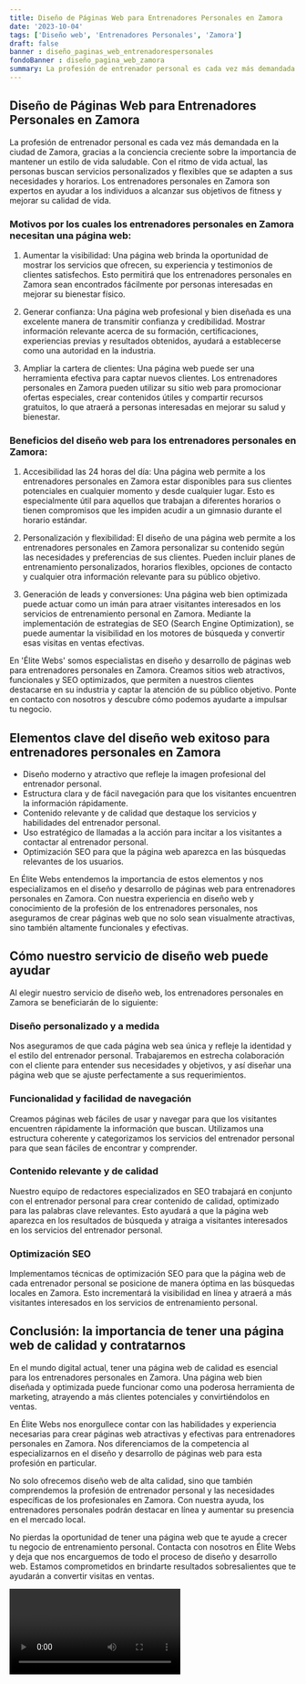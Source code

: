 ```yaml
---
title: Diseño de Páginas Web para Entrenadores Personales en Zamora
date: '2023-10-04'
tags: ['Diseño web', 'Entrenadores Personales', 'Zamora']
draft: false
banner : diseño_paginas_web_entrenadorespersonales
fondoBanner : diseño_pagina_web_zamora
summary: La profesión de entrenador personal es cada vez más demandada en la ciudad de Zamora, gracias a la conciencia creciente sobre la importancia de mantener un estilo de vida saludable. Con el ritmo de vida actual, las personas buscan servicios personalizados y flexibles que se adapten a sus necesidades y horarios. Los entrenadores personales en Zamora son expertos en ayudar a los individuos a alcanzar sus objetivos de fitness y mejorar su calidad de vida.
---
```


## Diseño de Páginas Web para Entrenadores Personales en Zamora

La profesión de entrenador personal es cada vez más demandada en la ciudad de Zamora, gracias a la conciencia creciente sobre la importancia de mantener un estilo de vida saludable. Con el ritmo de vida actual, las personas buscan servicios personalizados y flexibles que se adapten a sus necesidades y horarios. Los entrenadores personales en Zamora son expertos en ayudar a los individuos a alcanzar sus objetivos de fitness y mejorar su calidad de vida.

### Motivos por los cuales los entrenadores personales en Zamora necesitan una página web:

1. Aumentar la visibilidad: Una página web brinda la oportunidad de mostrar los servicios que ofrecen, su experiencia y testimonios de clientes satisfechos. Esto permitirá que los entrenadores personales en Zamora sean encontrados fácilmente por personas interesadas en mejorar su bienestar físico.

2. Generar confianza: Una página web profesional y bien diseñada es una excelente manera de transmitir confianza y credibilidad. Mostrar información relevante acerca de su formación, certificaciones, experiencias previas y resultados obtenidos, ayudará a establecerse como una autoridad en la industria.

3. Ampliar la cartera de clientes: Una página web puede ser una herramienta efectiva para captar nuevos clientes. Los entrenadores personales en Zamora pueden utilizar su sitio web para promocionar ofertas especiales, crear contenidos útiles y compartir recursos gratuitos, lo que atraerá a personas interesadas en mejorar su salud y bienestar.

### Beneficios del diseño web para los entrenadores personales en Zamora:

1. Accesibilidad las 24 horas del día: Una página web permite a los entrenadores personales en Zamora estar disponibles para sus clientes potenciales en cualquier momento y desde cualquier lugar. Esto es especialmente útil para aquellos que trabajan a diferentes horarios o tienen compromisos que les impiden acudir a un gimnasio durante el horario estándar.

2. Personalización y flexibilidad: El diseño de una página web permite a los entrenadores personales en Zamora personalizar su contenido según las necesidades y preferencias de sus clientes. Pueden incluir planes de entrenamiento personalizados, horarios flexibles, opciones de contacto y cualquier otra información relevante para su público objetivo.

3. Generación de leads y conversiones: Una página web bien optimizada puede actuar como un imán para atraer visitantes interesados en los servicios de entrenamiento personal en Zamora. Mediante la implementación de estrategias de SEO (Search Engine Optimization), se puede aumentar la visibilidad en los motores de búsqueda y convertir esas visitas en ventas efectivas.

En 'Élite Webs' somos especialistas en diseño y desarrollo de páginas web para entrenadores personales en Zamora. Creamos sitios web atractivos, funcionales y SEO optimizados, que permiten a nuestros clientes destacarse en su industria y captar la atención de su público objetivo. Ponte en contacto con nosotros y descubre cómo podemos ayudarte a impulsar tu negocio.

<GifSeo />

<Cta />

## Elementos clave del diseño web exitoso para entrenadores personales en Zamora

- Diseño moderno y atractivo que refleje la imagen profesional del entrenador personal.
- Estructura clara y de fácil navegación para que los visitantes encuentren la información rápidamente.
- Contenido relevante y de calidad que destaque los servicios y habilidades del entrenador personal.
- Uso estratégico de llamadas a la acción para incitar a los visitantes a contactar al entrenador personal.
- Optimización SEO para que la página web aparezca en las búsquedas relevantes de los usuarios.

En Élite Webs entendemos la importancia de estos elementos y nos especializamos en el diseño y desarrollo de páginas web para entrenadores personales en Zamora. Con nuestra experiencia en diseño web y conocimiento de la profesión de los entrenadores personales, nos aseguramos de crear páginas web que no solo sean visualmente atractivas, sino también altamente funcionales y efectivas.

## Cómo nuestro servicio de diseño web puede ayudar

Al elegir nuestro servicio de diseño web, los entrenadores personales en Zamora se beneficiarán de lo siguiente:

### Diseño personalizado y a medida
Nos aseguramos de que cada página web sea única y refleje la identidad y el estilo del entrenador personal. Trabajaremos en estrecha colaboración con el cliente para entender sus necesidades y objetivos, y así diseñar una página web que se ajuste perfectamente a sus requerimientos.

### Funcionalidad y facilidad de navegación
Creamos páginas web fáciles de usar y navegar para que los visitantes encuentren rápidamente la información que buscan. Utilizamos una estructura coherente y categorizamos los servicios del entrenador personal para que sean fáciles de encontrar y comprender.

### Contenido relevante y de calidad
Nuestro equipo de redactores especializados en SEO trabajará en conjunto con el entrenador personal para crear contenido de calidad, optimizado para las palabras clave relevantes. Esto ayudará a que la página web aparezca en los resultados de búsqueda y atraiga a visitantes interesados en los servicios del entrenador personal.

### Optimización SEO
Implementamos técnicas de optimización SEO para que la página web de cada entrenador personal se posicione de manera óptima en las búsquedas locales en Zamora. Esto incrementará la visibilidad en línea y atraerá a más visitantes interesados en los servicios de entrenamiento personal.

## Conclusión: la importancia de tener una página web de calidad y contratarnos

En el mundo digital actual, tener una página web de calidad es esencial para los entrenadores personales en Zamora. Una página web bien diseñada y optimizada puede funcionar como una poderosa herramienta de marketing, atrayendo a más clientes potenciales y convirtiéndolos en ventas.

En Élite Webs nos enorgullece contar con las habilidades y experiencia necesarias para crear páginas web atractivas y efectivas para entrenadores personales en Zamora. Nos diferenciamos de la competencia al especializarnos en el diseño y desarrollo de páginas web para esta profesión en particular.

No solo ofrecemos diseño web de alta calidad, sino que también comprendemos la profesión de entrenador personal y las necesidades específicas de los profesionales en Zamora. Con nuestra ayuda, los entrenadores personales podrán destacar en línea y aumentar su presencia en el mercado local.

No pierdas la oportunidad de tener una página web que te ayude a crecer tu negocio de entrenamiento personal. Contacta con nosotros en Élite Webs y deja que nos encarguemos de todo el proceso de diseño y desarrollo web. Estamos comprometidos en brindarte resultados sobresalientes que te ayudarán a convertir visitas en ventas.


<Video />

<CtaBot job='Entrenadores Personales' city='Zamora'/>

<Gmaps query='Zamora+españa+maps' />